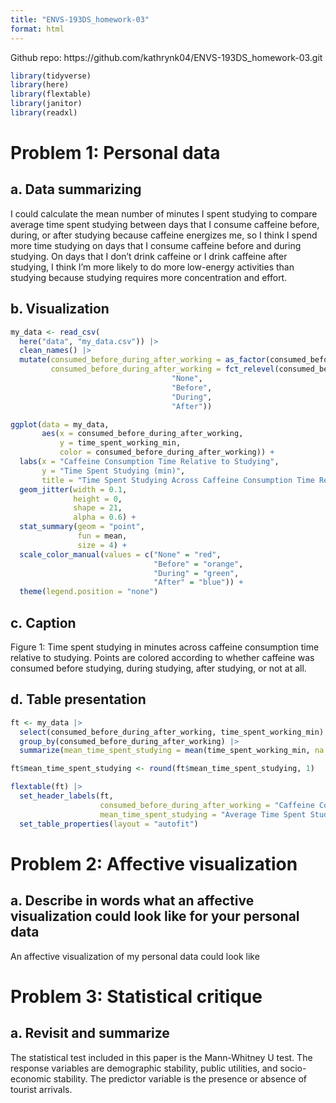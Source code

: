 ```yaml
---
title: "ENVS-193DS_homework-03"
format: html
---
```


Github repo: https://github.com/kathrynk04/ENVS-193DS_homework-03.git

```r
library(tidyverse)
library(here)
library(flextable)
library(janitor)
library(readxl)
```

# Problem 1: Personal data

## a. Data summarizing

I could calculate the mean number of minutes I spent studying to compare average time spent studying between days that I consume caffeine before, during, or after studying because caffeine energizes me, so I think I spend more time studying on days that I consume caffeine before and during studying. On days that I don't drink caffeine or I drink caffeine after studying, I think I'm more likely to do more low-energy activities than studying because studying requires more concentration and effort.

## b. Visualization

```r
my_data <- read_csv(
  here("data", "my_data.csv")) |> 
  clean_names() |> 
  mutate(consumed_before_during_after_working = as_factor(consumed_before_during_after_working),
         consumed_before_during_after_working = fct_relevel(consumed_before_during_after_working,
                                    "None",
                                    "Before",
                                    "During",
                                    "After")) 

ggplot(data = my_data,
       aes(x = consumed_before_during_after_working,
           y = time_spent_working_min,
           color = consumed_before_during_after_working)) +
  labs(x = "Caffeine Consumption Time Relative to Studying",
       y = "Time Spent Studying (min)",
       title = "Time Spent Studying Across Caffeine Consumption Time Relative to Studying") +
  geom_jitter(width = 0.1,
              height = 0,
              shape = 21,
              alpha = 0.6) +
  stat_summary(geom = "point",
               fun = mean,
               size = 4) +
  scale_color_manual(values = c("None" = "red",
                                "Before" = "orange",
                                "During" = "green",
                                "After" = "blue")) +
  theme(legend.position = "none")


```

## c. Caption

Figure 1: Time spent studying in minutes across caffeine consumption time relative to studying. Points are colored according to whether caffeine was consumed before studying, during studying, after studying, or not at all.

## d. Table presentation

```r
ft <- my_data |> 
  select(consumed_before_during_after_working, time_spent_working_min) |> 
  group_by(consumed_before_during_after_working) |> 
  summarize(mean_time_spent_studying = mean(time_spent_working_min, na.rm = FALSE)) 

ft$mean_time_spent_studying <- round(ft$mean_time_spent_studying, 1)

flextable(ft) |> 
  set_header_labels(ft,
                    consumed_before_during_after_working = "Caffeine Consumption Time Relative to Studying",
                    mean_time_spent_studying = "Average Time Spent Studying (min)") |> 
  set_table_properties(layout = "autofit")
```

# Problem 2: Affective visualization

## a. Describe in words what an affective visualization could look like for your personal data

An affective visualization of my personal data could look like

# Problem 3: Statistical critique

## a. Revisit and summarize

The statistical test included in this paper is the Mann-Whitney U test. The response variables are demographic stability, public utilities, and socio-economic stability. The predictor variable is the presence or absence of tourist arrivals.

